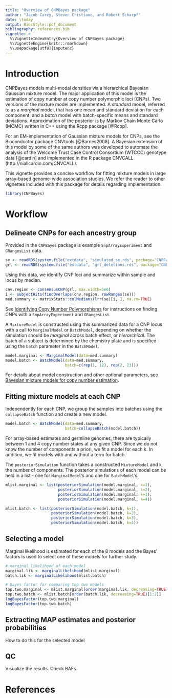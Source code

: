 ```yaml
---
title: "Overview of CNPBayes package"
author: "Jacob Carey, Steven Cristiano, and Robert Scharpf"
date: \today
output: BiocStyle::pdf_document
bibliography: references.bib
vignette: >
  %\VignetteIndexEntry{Overview of CNPBayes package}
  %\VignetteEngine{knitr::rmarkdown}
  %\usepackage[utf8]{inputenc} 
---
```


# Introduction

CNPBayes models multi-modal densities via a hierarchical Bayesian
Gaussian mixture model.  The major application of this model is the
estimation of copy number at copy number polymorphic loci (CNPs). Two
versions of the mixture model are implemented.  A *standard* model,
referred to as a *marginal* model, that has one mean and standard
deviation for each component, and a *batch* model with batch-specific
means and standard deviations. Approximation of the posterior is by
Markov Chain Monte Carlo (MCMC) written in C++ using the Rcpp package
[@Rcpp].  

For an EM-implementation of Gaussian mixture models for CNPs, see the
Bioconductor package CNVtools [@Barnes2008].  A Bayesian extension of
this model by some of the same authors was developed to automate the
analysis of the Welcome Trust Case Control Consortium (WTCCC) genotype
data [@cardin] and implemented in the R package CNVCALL
(http://niallcardin.com/CNVCALL).

This vignette provides a concise workflow for fitting mixture models
in large array-based genome-wide association studies.  We refer the
reader to other vignettes included with this package for details
regarding implementation.

```r
library(CNPBayes)
```

# Workflow

## Delineate CNPs for each ancestry group

Provided in the `CNPBayes` package is example `SnpArrayExperiment` and `GRangesList` data.

```r
se <- readRDS(system.file("extdata", "simulated_se.rds", package="CNPBayes"))
grl <- readRDS(system.file("extdata", "grl_deletions.rds", package="CNPBayes"))
```

Using this data, we identify CNP loci and summarize within sample and locus by median.

```r
cnv.region <- consensusCNP(grl, max.width=5e6)
i <- subjectHits(findOverlaps(cnv.region, rowRanges(se)))
med.summary <- matrixStats::colMedians(lrr(se)[i, ], na.rm=TRUE)
```

See [Identifying Copy Number Polymorphisms](FindCNPs.pdf) for instructions on finding CNPs with a `SnpArrayExperiment` and `GRangesList`. 

A `MixtureModel` is constructed using this summarized data for a CNP locus with a call to `MarginalModel` or `BatchModel`, depending on whether the simulation should be *marginal* across batch effect, or *hierarchical*. The batch of a subject is determined by the chemistry plate and is specified using the `batch` parameter in the `BatchModel`.

```r
model.marginal <- MarginalModel(data=med.summary)
model.batch <- BatchModel(data=med.summary, 
                          batch=c(rep(1, 12), rep(2, 23)))
```

For details about model construction and other optional parameters, see [Bayesian mixture models for copy number estimation](Implementation.pdf).

## Fitting mixture models at each CNP

Independently for each CNP, we group the samples into batches using
the `collapseBatch` function and create a new model.

```r
model.batch <- BatchModel(data=med.summary,
                          batch=collapseBatch(model.batch))
```

For array-based estimates and germline genomes, there are typically
between 1 and 4 copy number states at any given CNP.  Since we do not
know the number of components a priori, we fit a model for each k.
In addition, we fit models with and without a term for batch.

The `posteriorSimulation` function takes a constructed `MixtureModel` and `k`, the number of components. The posterior simulations of each model can be held in a list - one for `MarginalModel`'s and one for `BatchModel`'s.

```r
mlist.marginal <- list(posteriorSimulation(model.marginal, k=1),
                       posteriorSimulation(model.marginal, k=2),
                       posteriorSimulation(model.marginal, k=3),
                       posteriorSimulation(model.marginal, k=4))

mlist.batch <- list(posteriorSimulation(model.batch, k=1),
                    posteriorSimulation(model.batch, k=2),
                    posteriorSimulation(model.batch, k=3),
                    posteriorSimulation(model.batch, k=4))
```

## Selecting a model

Marginal likelihood is estimated for each of the 8 models and the
Bayes' factors is used to select one of these models for further
study.

```r
# marginal likelihood of each model
marginal.lik <- marginalLikelihood(mlist.marginal)
batch.lik <- marginalLikelihood(mlist.batch)

# bayes factor for comparing top two models
top.two.marginal <- mlist.marginal[order(marginal.lik, decreasing=TRUE)[1:2]]
top.two.batch <- mlist.batch[order(batch.lik, decreasing=TRUE)[1:2]]
logBayesFactor(top.two.marginal)
logBayesFactor(top.two.batch)
```

## Extracting MAP estimates and posterior probabilities

How to do this for the selected model

## QC

Visualize the results.  Check BAFs.

# References
